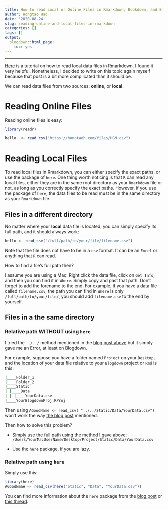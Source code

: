 ```yaml
---
title: How to read Local or Online Files in Rmarkdown, Bookdown, and Blogdown
author: Hongtao Hao
date: '2020-08-24'
slug: reading-online-and-local-files-in-rmarkdown
categories: []
tags: []
output:
  blogdown::html_page:
    toc: yes
---
```

******
[Here](https://blogdown-demo.rbind.io/2018/02/27/r-file-paths/) is a tutorial on how to read local data files in Rmarkdown. I found it very helpful. Nonetheless, I decided to write on this topic again myself because that post is a bit more complicated than it should be. 

We can read data files from two sources: **online**, or **local**. 

# Reading Online Files

Reading online files is easy:

```r
library(readr)
```

```r
hello  <- read_csv("https://hongtaoh.com/files/HGN.csv")
```

# Reading Local Files

To read local files in Rmarkdown, you can either specify the exact paths, or use the package of `here`. One thing worth noticing is that `R` can read any local files, either they are in the same root directory as your `Rmarkdown` file or not, as long as you correctly specify the exact paths. However, if you use the package of `here`, the data files to be read must be in the same directory as your `Rmarkdown` file. 

## Files in a different directory

No matter where your **local** data file is located, you can simply specify its full path, and it should always work:

```r
hello <- read_csv("/full/path/to/your/file/filename.csv")
```

Note that the file does not have to be in a `csv` format. It can be an `Excel` or anything that `R` can read. 

How to find a file's full path then?

I assume you are using a Mac: Right click the data file, click on `Get Info`, and then you can find it in `Where`. Simply copy and past that path. Don't forget to add the forename to the end. For example, if you have a data file called `filename.csv`, the path you can find in `Where` is only `/full/path/to/your/file/`, you should add `filename.csv` to the end by yourself. 

## Files in a the same directory

### Relative path WITHOUT using `here`

I tried the `../../` method mentioned in the [blog post above](https://blogdown-demo.rbind.io/2018/02/27/r-file-paths/) but it simply gave me an Error, at least on Blogdown. 

For example, suppose you have a folder named `Project` on your `Desktop`, and the location of your data file relative to your `Blogdown` project or `Rmd` is this:

```bash
|____Folder_1
|____Folder_2
|____Static
| |____Data
| | |____YourData.csv
|____YourBlogdownProj.RProj
```

Then using `AGoodName <- read_csv( "../../Static/Data/YourData.csv")` won't work the way [the blog post](https://blogdown-demo.rbind.io/2018/02/27/r-file-paths/) mentioned.

Then how to solve this problem?

- Simply use the full path using the method I gave above: `/Users/YourMacUserName/Desktop/Project/Static/Data/YourData.csv`

- Use the `here` package, if you are lazy. 

### Relative path using `here`

Simply use this:

```r
library(here)
AGoodNmae <- read_csv(here("Static", "Data", "YourData.csv"))
```

You can find more information about the `here` package from the [blog post](https://blogdown-demo.rbind.io/2018/02/27/r-file-paths/) or [this thread](https://community.rstudio.com/t/how-to-correctly-specify-relative-path/9612).
